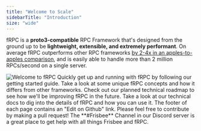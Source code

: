 ```yaml
---
title: "Welcome to Scale"
sidebarTitle: "Introduction"
size: "wide"
---
```


<Tooltip tip="Frisbee RPC">fRPC</Tooltip> is a **proto3-compatible** RPC Framework
that's designed from the ground up to be **lightweight, extensible, and extremely
performant**. On average fRPC outperforms other RPC frameworks [by 2-4x in an apples-to-apples
comparison](/performance/grpc-benchmarks), and is easily able to handle more than
2 million RPCs/second on a single server.

<img className="w-full" src="/images/intro.svg" alt="Welcome to fRPC" />

<CardGroup cols={2}>
  <Card
    title="Getting Started"
    icon={regular("circle-play")}
    href="/getting-started/overview"
  >
    Quickly get up and running with fRPC by following our getting started guide.
  </Card>
  <Card
    title="Concepts"
    icon={regular("lightbulb-on")}
    href="/getting-started/concepts"
  >
    Take a look at some unique fRPC concepts and how it differs from other
    frameworks.
  </Card>
  <Card title="Roadmap" icon={regular("map")} href="/getting-started/concepts">
    Check out our planned technical roadmap to see how we'll be improving fRPC
    in the future.
  </Card>
  <Card
    title="Technical Docs"
    icon={regular("book-open-cover")}
    href="/reference/overview"
  >
    Take a look at our technical docs to dig into the details of fRPC and how
    you can use it.
  </Card>
</CardGroup>

<CardGroup cols={2}>
  <Card
    title="Contributing"
    icon={brands("github")}
    href="https://github.com/loopholelabs/frpc-go"
  >
    The footer of each page contains an "Edit on Github" link. Please feel free
    to contribute by making a pull request!
  </Card>
  <Card
    title="Join Our Discord"
    icon={brands("discord")}
    href="https://loopholelabs.io/discord"
  >
    The **#Frisbee** Channel in our Discord server is a great place to get help
    with all things Frisbee and fRPC.
  </Card>
</CardGroup>
